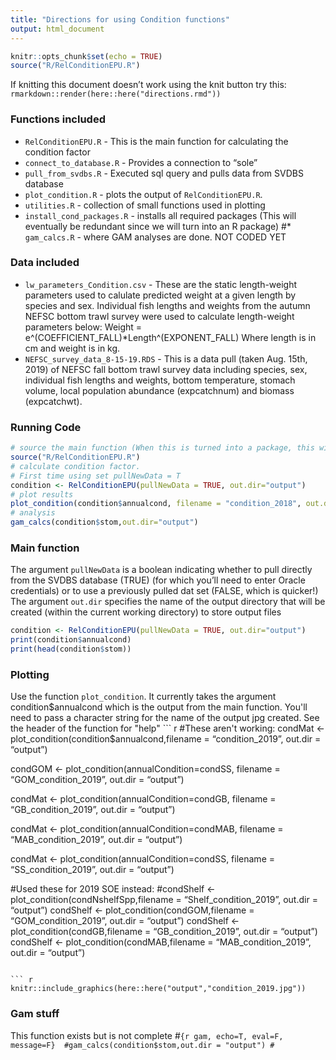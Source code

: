 ```yaml
---
title: "Directions for using Condition functions"
output: html_document
---
```


```r
knitr::opts_chunk$set(echo = TRUE)
source("R/RelConditionEPU.R")
```

If knitting this document doesn't work using the knit button try this:
`rmarkdown::render(here::here("directions.rmd"))`

### Functions included

* `RelConditionEPU.R` - This is the main function for calculating the condition factor
* `connect_to_database.R` - Provides a connection to "sole"
* `pull_from_svdbs.R` - Executed sql query and pulls data from SVDBS database
* `plot_condition.R` - plots the output of `RelConditionEPU.R`.
* `utilities.R` - collection of small functions used in plotting
* `install_cond_packages.R` - installs all required packages (This will eventually be redundant since we will turn into
an R package)
#* `gam_calcs.R` - where GAM analyses are done. NOT CODED YET

### Data included

* `lw_parameters_Condition.csv` - These are the static length-weight parameters used to calulate predicted weight at a given length by species and sex. Individual fish lengths and weights from the autumn NEFSC bottom trawl survey were used to calculate length-weight parameters below:
Weight = e^(COEFFICIENT_FALL)*Length^(EXPONENT_FALL)
Where length is in cm and weight is in kg.
* `NEFSC_survey_data_8-15-19.RDS` - This is a data pull (taken Aug. 15th, 2019) of NEFSC fall bottom trawl survey data including species, sex, individual fish lengths and weights, bottom temperature, stomach volume, local population abundance (expcatchnum) and biomass (expcatchwt).


### Running Code

``` r
# source the main function (When this is turned into a package, this will not be necessary)
source("R/RelConditionEPU.R")
# calculate condition factor. 
# First time using set pullNewData = T
condition <- RelConditionEPU(pullNewData = TRUE, out.dir="output")
# plot results
plot_condition(condition$annualcond, filename = "condition_2018", out.dir="output")
# analysis
gam_calcs(condition$stom,out.dir="output")

```

### Main function

The argument `pullNewData` is a boolean indicating whether to pull directly from the SVDBS database (TRUE) (for which you'll need to enter Oracle credentials) or to use a previously pulled dat set (FALSE, which is quicker!)
The argument `out.dir` specifies the name of the output directory that will be created (within the current working directory) to store output files
``` r
condition <- RelConditionEPU(pullNewData = TRUE, out.dir="output")
print(condition$annualcond)
print(head(condition$stom))
```

### Plotting

Use the function `plot_condition`. It currently takes the argument condition$annualcond which is the output from the main function. You'll need to pass a character string for the name of the output jpg created. See the header of the function for "help" 
``` r
#These aren't working:
condMat <- plot_condition(condition$annualcond,filename = "condition_2019", out.dir = "output")

condGOM <- plot_condition(annualCondition=condSS, filename = "GOM_condition_2019", out.dir = "output")

condMat <- plot_condition(annualCondition=condGB, filename = "GB_condition_2019", out.dir = "output")
                          
condMat <- plot_condition(annualCondition=condMAB, filename = "MAB_condition_2019", out.dir = "output")
                          
condMat <- plot_condition(annualCondition=condSS, filename = "SS_condition_2019", out.dir = "output")                          

#Used these for 2019 SOE instead:
#condShelf <- plot_condition(condNshelfSpp,filename = "Shelf_condition_2019", out.dir = "output")
condShelf <- plot_condition(condGOM,filename = "GOM_condition_2019", out.dir = "output")
condShelf <- plot_condition(condGB,filename = "GB_condition_2019", out.dir = "output")
condShelf <- plot_condition(condMAB,filename = "MAB_condition_2019", out.dir = "output")

```

``` r
knitr::include_graphics(here::here("output","condition_2019.jpg"))

```



### Gam stuff

This function exists but is not complete
#``` {r gam, echo=T, eval=F, message=F} 
#gam_calcs(condition$stom,out.dir = "output")
#```





